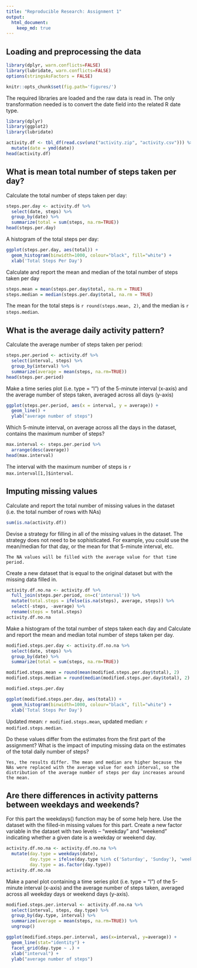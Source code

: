 ```yaml
---
title: "Reproducible Research: Assignment 1"
output: 
  html_document:
    keep_md: true
---
```



## Loading and preprocessing the data

```r
library(dplyr, warn.conflicts=FALSE)
library(lubridate, warn.conflicts=FALSE)
options(stringsAsFactors = FALSE)
```
```r
knitr::opts_chunk$set(fig.path='figures/')
```

The required libraries are loaded and the raw data is read in. The only transformation needed is to convert the date field into the related R date type.

```r
library(dplyr)
library(ggplot2)
library(lubridate)

activity.df <- tbl_df(read.csv(unz("activity.zip", "activity.csv"))) %>%
  mutate(date = ymd(date))
head(activity.df)
```

## What is mean total number of steps taken per day?

Calculate the total number of steps taken per day:

```r
steps.per.day <- activity.df %>%
  select(date, steps) %>%
  group_by(date) %>%
  summarize(total = sum(steps, na.rm=TRUE))
head(steps.per.day)
```

A histogram of the total steps per day:

```r
ggplot(steps.per.day, aes(total)) +
  geom_histogram(binwidth=1000, colour="black", fill="white") +
  xlab('Total Steps Per Day') 
```

Calculate and report the mean and median of the total number of steps taken per day

```r
steps.mean = mean(steps.per.day$total, na.rm = TRUE)
steps.median = median(steps.per.day$total, na.rm = TRUE)
```

The mean for the total steps is `r round(steps.mean, 2)`, and the median is `r steps.median`.


## What is the average daily activity pattern?

Calculate the average number of steps taken per period:

```r
steps.per.period <- activity.df %>%
  select(interval, steps) %>%
  group_by(interval) %>%
  summarize(average = mean(steps, na.rm=TRUE))
head(steps.per.period)
```

Make a time series plot (i.e. type = "l") of the 5-minute interval (x-axis) and the average number of steps taken, averaged across all days (y-axis)

```r
ggplot(steps.per.period, aes(x = interval, y = average)) +
  geom_line() +
  ylab("average number of steps")
```
    
Which 5-minute interval, on average across all the days in the dataset, contains the maximum number of steps?

```r
max.interval <- steps.per.period %>%
  arrange(desc(average))
head(max.interval)
```

The interval with the maximum number of steps is `r max.interval[1,]$interval`.

## Imputing missing values

Calculate and report the total number of missing values in the dataset (i.e. the total number of rows with NAs)

```r
sum(is.na(activity.df))
```

Devise a strategy for filling in all of the missing values in the dataset. The strategy does not need to be sophisticated. For example, you could use the mean/median for that day, or the mean for that 5-minute interval, etc.

    The NA values will be filled with the average value for that time period.

Create a new dataset that is equal to the original dataset but with the missing data filled in.

```r
activity.df.no.na <- activity.df %>% 
  full_join(steps.per.period, on=c('interval')) %>%
  mutate(total.steps = ifelse(is.na(steps), average, steps)) %>%
  select(-steps, -average) %>%
  rename(steps = total.steps)
activity.df.no.na
```
    
Make a histogram of the total number of steps taken each day and Calculate and report the mean and median total number of steps taken per day. 

```r
modified.steps.per.day <- activity.df.no.na %>%
  select(date, steps) %>%
  group_by(date) %>%
  summarize(total = sum(steps, na.rm=TRUE))

modified.steps.mean = round(mean(modified.steps.per.day$total), 2)
modified.steps.median = round(median(modified.steps.per.day$total), 2)

modified.steps.per.day
```
```r
ggplot(modified.steps.per.day, aes(total)) +
  geom_histogram(binwidth=1000, colour="black", fill="white") +
  xlab('Total Steps Per Day') 
```

   Updated mean: `r modified.steps.mean`, updated median: `r modified.steps.median`.

Do these values differ from the estimates from the first part of the assignment? What is the impact of imputing missing data on the estimates of the total daily number of steps?

    Yes, the results differ. The mean and median are higher because the NAs were replaced with the average value for each interval, so the distribution of the average number of steps per day increases around the mean.


## Are there differences in activity patterns between weekdays and weekends?

For this part the weekdays() function may be of some help here. Use the dataset with the filled-in missing values for this part. Create a new factor variable in the dataset with two levels – “weekday” and “weekend” indicating whether a given date is a weekday or weekend day.

```r
activity.df.no.na <- activity.df.no.na %>%
  mutate(day.type = weekdays(date),
         day.type = ifelse(day.type %in% c('Saturday', 'Sunday'), 'weekend', 'weekday'),
         day.type = as.factor(day.type))
activity.df.no.na
```

Make a panel plot containing a time series plot (i.e. type = "l") of the 5-minute interval (x-axis) and the average number of steps taken, averaged across all weekday days or weekend days (y-axis). 


```r
modified.steps.per.interval <- activity.df.no.na %>%
  select(interval, steps, day.type) %>%
  group_by(day.type, interval) %>%
  summarize(average = mean(steps, na.rm=TRUE)) %>%
  ungroup()

ggplot(modified.steps.per.interval, aes(x=interval, y=average)) +
  geom_line(stat="identity") +
  facet_grid(day.type ~ .) +
  xlab("interval") +
  ylab("average number of steps")
```
